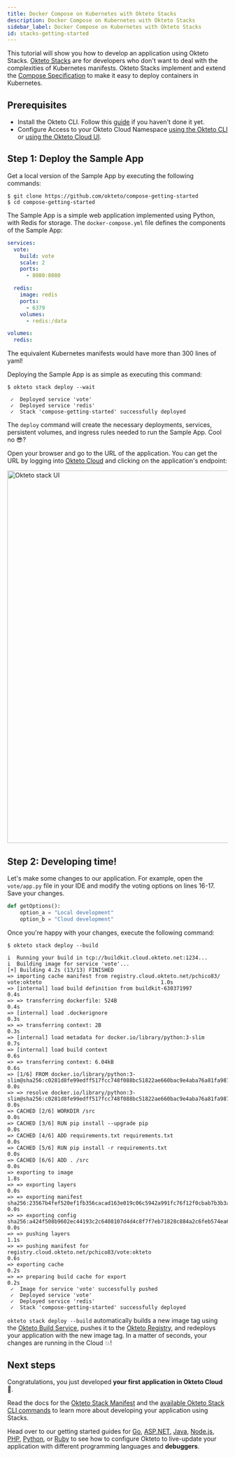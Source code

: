 ```yaml
---
title: Docker Compose on Kubernetes with Okteto Stacks
description: Docker Compose on Kubernetes with Okteto Stacks
sidebar_label: Docker Compose on Kubernetes with Okteto Stacks
id: stacks-getting-started
---
```



This tutorial will show you how to develop an application using Okteto Stacks.
[Okteto Stacks](/docs/0.10/reference/stacks/) are for developers who don't want to deal with the complexities of Kubernetes manifests.
Okteto Stacks implement and extend the [Compose Specification](https://github.com/compose-spec/compose-spec) to make it easy to deploy containers in Kubernetes.

## Prerequisites

- Install the Okteto CLI. Follow this [guide](/docs/0.10/cloud/okteto-cli/) if you haven't done it yet.
- Configure Access to your Okteto Cloud Namespace [using the Okteto CLI](/docs/0.10/cloud/credentials/#download-your-kubernetes-credentials-using-the-okteto-cli) or [using the Okteto Cloud UI](/docs/0.10/cloud/credentials/#download-your-kubernetes-credentials-from-the-okteto-cloud-ui).

## Step 1: Deploy the Sample App

Get a local version of the Sample App by executing the following commands:

```console
$ git clone https://github.com/okteto/compose-getting-started
$ cd compose-getting-started
```

The Sample App is a simple web application implemented using Python, with Redis for storage.
The `docker-compose.yml` file defines the components of the Sample App:

```yaml
services:
  vote:
    build: vote
    scale: 2
    ports:
      - 8080:8080

  redis:
    image: redis
    ports:
      - 6379
    volumes:
      - redis:/data

volumes:
  redis:
```

The equivalent Kubernetes manifests would have more than 300 lines of yaml!

Deploying the Sample App is as simple as executing this command:

```console
$ okteto stack deploy --wait
```

```console
 ✓  Deployed service 'vote'
 ✓  Deployed service 'redis'
 ✓  Stack 'compose-getting-started' successfully deployed
```

The `deploy` command will create the necessary deployments, services, persistent volumes, and ingress rules needed to run the Sample App.  Cool no 😎?

Open your browser and go to the URL of the application. You can get the URL by logging into [Okteto Cloud](https://cloud.okteto.com/#/?origin=docs) and clicking on the application's endpoint:

<Image src="/docs/tutorials/images/okteto-stack-ui.png" alt="Okteto stack UI" width="850" center />

## Step 2: Developing time!

Let's make some changes to our application. For example, open the `vote/app.py` file in your IDE and modify the voting options on lines 16-17. Save your changes.

```python
def getOptions():
    option_a = "Local development"
    option_b = "Cloud development"
```

Once you're happy with your changes, execute the following command:

```console
$ okteto stack deploy --build
```

```console
i  Running your build in tcp://buildkit.cloud.okteto.net:1234...
i  Building image for service 'vote'...
[+] Building 4.2s (13/13) FINISHED
=> importing cache manifest from registry.cloud.okteto.net/pchico83/   vote:okteto                                      1.0s
=> [internal] load build definition from buildkit-630371997                                                             0.4s
=> => transferring dockerfile: 524B                                                                                     0.4s
=> [internal] load .dockerignore                                                                                        0.3s
=> => transferring context: 2B                                                                                          0.3s
=> [internal] load metadata for docker.io/library/python:3-slim                                                         0.7s
=> [internal] load build context                                                                                        0.6s
=> => transferring context: 6.04kB                                                                                      0.6s
=> [1/6] FROM docker.io/library/python:3-slim@sha256:c0281d8fe99edff517fcc748f088bc51822ae660bac9e4aba76a81fa987fe9e8   0.0s
=> => resolve docker.io/library/python:3-slim@sha256:c0281d8fe99edff517fcc748f088bc51822ae660bac9e4aba76a81fa987fe9e8   0.0s
=> CACHED [2/6] WORKDIR /src                                                                                            0.0s
=> CACHED [3/6] RUN pip install --upgrade pip                                                                           0.0s
=> CACHED [4/6] ADD requirements.txt requirements.txt                                                                   0.0s
=> CACHED [5/6] RUN pip install -r requirements.txt                                                                     0.0s
=> CACHED [6/6] ADD . /src                                                                                              0.0s
=> exporting to image                                                                                                   1.8s
=> => exporting layers                                                                                                  0.0s
=> => exporting manifest sha256:23567b4fef520ef1fb356cacad163e019c06c5942a991fc76f12f0cbab7b3b3a                        0.0s
=> => exporting config sha256:a424f508b9602ec44193c2c6408107d4d4c8f7f7eb71828c884a2c6feb574ea6                          0.0s
=> => pushing layers                                                                                                    1.1s
=> => pushing manifest for registry.cloud.okteto.net/pchico83/vote:okteto                                               0.6s
=> exporting cache                                                                                                      0.2s
=> => preparing build cache for export                                                                                  0.2s
 ✓  Image for service 'vote' successfully pushed
 ✓  Deployed service 'vote'
 ✓  Deployed service 'redis'
 ✓  Stack 'compose-getting-started' successfully deployed
```

`okteto stack deploy --build` automatically builds a new image tag using the [Okteto Build Service](/docs/0.10/cloud/build/), pushes it to the [Okteto Registry](/docs/0.10/cloud/registry/), and redeploys your application with the new image tag.
In a matter of seconds, your changes are running in the Cloud 💥!

## Next steps

Congratulations, you just developed **your first application in Okteto Cloud** 🚀.

Read the docs for the [Okteto Stack Manifest](/docs/0.10/reference/stacks/) and the [available Okteto Stack CLI commands](/docs/0.10/reference/cli/#stack) to learn more about developing your application using Stacks.

Head over to our getting started guides for [Go](/docs/0.10/samples/golang/#step-4-debug-directly-in-okteto-cloud), [ASP.NET](/docs/0.10/samples/aspnetcore#step-4-debug-directly-in-okteto-cloud), [Java](/docs/0.10/samples/java/#step-4-debug-directly-in-okteto-cloud), [Node.js](/docs/0.10/samples/node#step-4-debug-directly-in-okteto-cloud), [PHP](/docs/0.10/samples/php/#step-4-debug-directly-in-okteto-cloud), [Python](/docs/0.10/samples/python/#step-4-debug-directly-in-okteto-cloud), or [Ruby](/docs/0.10/samples/ruby/#step-4-debug-directly-in-okteto-cloud) to see how to configure Okteto to live-update your application with different programming languages and **debuggers**.
